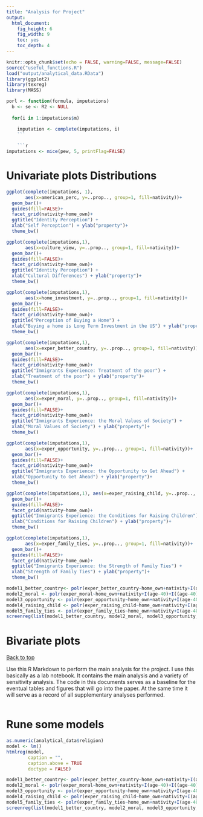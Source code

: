 ```yaml
---
title: "Analysis for Project"
output: 
  html_document: 
    fig_height: 6
    fig_width: 9
    toc: yes
    toc_depth: 4
---
```


```r
knitr::opts_chunk$set(echo = FALSE, warning=FALSE, message=FALSE)
source("useful_functions.R")
load("output/analytical_data.RData")
library(ggplot2)
library(texreg)
library(MASS)
```


```r
porl <- function(formula, imputations) 
  b <- se <- R2 <- NULL
  
  for(i in 1:imputations$m) 

    imputation <- complete(imputations, i)
    ```
    
    ```r
imputations <- mice(pew, 5, printFlag=FALSE)
```

# Univariate plots Distributions
```r
ggplot(complete(imputations, 1), 
       aes(x=american_perc, y=..prop.., group=1, fill=nativity))+
  geom_bar()+
  guides(fill=FALSE)+
  facet_grid(nativity~home_own)+
  ggtitle("Identity Perception") +
  xlab("Self Perception") + ylab("property")+
  theme_bw()
```

```r
ggplot(complete(imputations,1),
       aes(x=culture_view, y=..prop.., group=1, fill=nativity))+
  geom_bar()+
  guides(fill=FALSE)+
  facet_grid(nativity~home_own)+
  ggtitle("Identity Perception") +
  xlab("Cultural Differences") + ylab("property")+
  theme_bw()
```



```r
ggplot(complete(imputations,1),
       aes(x=home_investment, y=..prop.., group=1, fill=nativity))+
  geom_bar()+
  guides(fill=FALSE)+
  facet_grid(nativity~home_own)+
  ggtitle("Perception of Buying a Home") +
  xlab("Buying a home is Long Term Investment in the US") + ylab("property")+
  theme_bw()
```

```r
ggplot(complete(imputations,1),
       aes(x=exper_better_country, y=..prop.., group=1, fill=nativity))+
  geom_bar()+
  guides(fill=FALSE)+
  facet_grid(nativity~home_own)+
  ggtitle("Immigrants Experience: Treatment of the poor") +
  xlab("Treatment of the poor") + ylab("property")+
  theme_bw()
```

```r
ggplot(complete(imputations,1),
       aes(x=exper_moral, y=..prop.., group=1, fill=nativity))+
  geom_bar()+
  guides(fill=FALSE)+
  facet_grid(nativity~home_own)+
  ggtitle("Immigrants Experience: the Moral Values of Society") +
  xlab("Moral Values of Society") + ylab("property")+
  theme_bw()
```

```r
ggplot(complete(imputations,1),
       aes(x=exper_opportunity, y=..prop.., group=1, fill=nativity))+
  geom_bar()+
  guides(fill=FALSE)+
  facet_grid(nativity~home_own)+
  ggtitle("Immigrants Experience: the Opportunity to Get Ahead") +
  xlab("Opportunity to Get Ahead") + ylab("property")+
  theme_bw()
```



```r
ggplot(complete(imputations,1), aes(x=exper_raising_child, y=..prop.., group=1, fill=nativity))+
  geom_bar()+
  guides(fill=FALSE)+
  facet_grid(nativity~home_own)+
  ggtitle("Immigrants Experience: the Conditions for Raising Children") +
  xlab("Conditions for Raising Children") + ylab("property")+
  theme_bw()
```

```r
ggplot(complete(imputations,1),
       aes(x=exper_family_ties, y=..prop.., group=1, fill=nativity))+
  geom_bar()+
  guides(fill=FALSE)+
  facet_grid(nativity~home_own)+
  ggtitle("Immigrants Experience: the Strength of Family Ties") +
  xlab("Strength of Family Ties") + ylab("property")+
  theme_bw()
```

```r
model1_better_country<- polr(exper_better_country~home_own+nativity+I(age-40)+I((age-40)^2), data=imputation)
model2_moral <- polr(exper_moral~home_own+nativity+I(age-40)+I((age-40)^2), data=imputation)
model3_opportunity <- polr(exper_opportunity~home_own+nativity+I(age-40)+I((age-40)^2), data=imputation)
model4_raising_child <- polr(exper_raising_child~home_own+nativity+I(age-40)+I((age-40)^2), data=imputation)
model5_family_ties <- polr(exper_family_ties~home_own+nativity+I(age-40)+I((age-40)^2), data=imputation)
screenreg(list(model1_better_country, model2_moral, model3_opportunity, model4_raising_child, model5_family_ties), digits=5)

```

# Bivariate plots
<a href="#top">Back to top</a>

Use this R Markdown to perform the main analysis for the project. I use this basically as a lab notebook. It contains the main analysis and a variety of sensitivity analysis. The code in this documents serves as a baseline for the eventual tables and figures that will go into the paper. At the same time it will serve as a record of all supplementary analyses performed. 

```r
```
# Rune some models
```r
as.numeric(analytical_data$religion)
model <- lm()
htmlreg(model, 
        caption = "",
        caption.above = TRUE
        doctype = FALSE)
```

```r
model1_better_country<- polr(exper_better_country~home_own+nativity+I(age-40)+I((age-40)^2), data=imputation)
model2_moral <- polr(exper_moral~home_own+nativity+I(age-40)+I((age-40)^2), data=imputation)
model3_opportunity <- polr(exper_opportunity~home_own+nativity+I(age-40)+I((age-40)^2), data=imputation)
model4_raising_child <- polr(exper_raising_child~home_own+nativity+I(age-40)+I((age-40)^2), data=imputation)
model5_family_ties <- polr(exper_family_ties~home_own+nativity+I(age-40)+I((age-40)^2), data=imputation)
screenreg(list(model1_better_country, model2_moral, model3_opportunity, model4_raising_child, model5_family_ties), digits=5)

```


